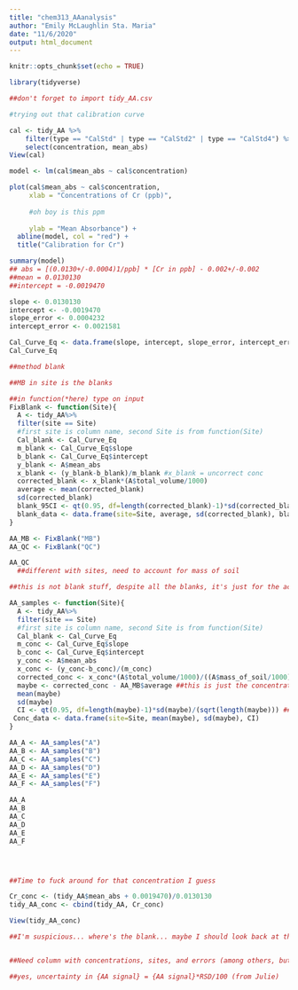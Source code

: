 ```yaml
---
title: "chem313_AAanalysis"
author: "Emily McLaughlin Sta. Maria"
date: "11/6/2020"
output: html_document
---
```


```r
knitr::opts_chunk$set(echo = TRUE)
```

```r

library(tidyverse)

##don't forget to import tidy_AA.csv

```

```r

#trying out that calibration curve

cal <- tidy_AA %>%
    filter(type == "CalStd" | type == "CalStd2" | type == "CalStd4") %>%
    select(concentration, mean_abs)
View(cal)

model <- lm(cal$mean_abs ~ cal$concentration)

plot(cal$mean_abs ~ cal$concentration,
     xlab = "Concentrations of Cr (ppb)",
     
     #oh boy is this ppm
     
     ylab = "Mean Absorbance") +
  abline(model, col = "red") +
  title("Calibration for Cr")

summary(model)
## abs = [(0.0130+/-0.0004)1/ppb] * [Cr in ppb] - 0.002+/-0.002
##mean = 0.0130130
##intercept = -0.0019470

slope <- 0.0130130
intercept <- -0.0019470
slope_error <- 0.0004232
intercept_error <- 0.0021581

Cal_Curve_Eq <- data.frame(slope, intercept, slope_error, intercept_error)
Cal_Curve_Eq
```

```r

##method blank

##MB in site is the blanks

##in function(*here) type on input
FixBlank <- function(Site){
  A <- tidy_AA%>%
  filter(site == Site) 
  #first site is column name, second Site is from function(Site)
  Cal_blank <- Cal_Curve_Eq
  m_blank <- Cal_Curve_Eq$slope
  b_blank <- Cal_Curve_Eq$intercept
  y_blank <- A$mean_abs
  x_blank <- (y_blank-b_blank)/m_blank #x_blank = uncorrect conc
  corrected_blank <- x_blank*(A$total_volume/1000)
  average <- mean(corrected_blank)
  sd(corrected_blank)
  blank_95CI <- qt(0.95, df=length(corrected_blank)-1)*sd(corrected_blank)/(sqrt(length(corrected_blank))) ##95% CI's... copy and paste when needed!
  blank_data <- data.frame(site=Site, average, sd(corrected_blank), blank_95CI)
}

AA_MB <- FixBlank("MB")
AA_QC <- FixBlank("QC")

AA_QC
  ##different with sites, need to account for mass of soil

```

```r

##this is not blank stuff, despite all the blanks, it's just for the actual data collected... I think

AA_samples <- function(Site){
  A <- tidy_AA%>%
  filter(site == Site) 
  #first site is column name, second Site is from function(Site)
  Cal_blank <- Cal_Curve_Eq
  m_conc <- Cal_Curve_Eq$slope
  b_conc <- Cal_Curve_Eq$intercept
  y_conc <- A$mean_abs
  x_conc <- (y_conc-b_conc)/(m_conc) 
  corrected_conc <- x_conc*(A$total_volume/1000)/((A$mass_of_soil/1000))
  maybe <- corrected_conc - AA_MB$average ##this is just the concentrations - blank = final real life concentration I guess theoretically
  mean(maybe)
  sd(maybe)
  CI <- qt(0.95, df=length(maybe)-1)*sd(maybe)/(sqrt(length(maybe))) ##95% CI's... copy and paste when needed!
 Conc_data <- data.frame(site=Site, mean(maybe), sd(maybe), CI)
}

AA_A <- AA_samples("A")
AA_B <- AA_samples("B")
AA_C <- AA_samples("C")
AA_D <- AA_samples("D")
AA_E <- AA_samples("E")
AA_F <- AA_samples("F")

AA_A
AA_B
AA_C
AA_D
AA_E
AA_F





```










```r

##Time to fuck around for that concentration I guess

Cr_conc <- (tidy_AA$mean_abs + 0.0019470)/0.0130130
tidy_AA_conc <- cbind(tidy_AA, Cr_conc)

View(tidy_AA_conc)

##I'm suspicious... where's the blank... maybe I should look back at the ICPMS stuff... dilutions... idk


##Need column with concentrations, sites, and errors (among others, but those are key)

##yes, uncertainty in {AA signal} = {AA signal}*RSD/100 (from Julie)


```


